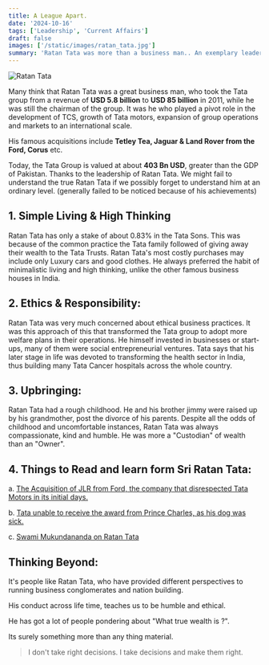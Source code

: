 ```yaml
---
title: A League Apart.
date: '2024-10-16'
tags: ['Leadership', 'Current Affairs']
draft: false
images: ['/static/images/ratan_tata.jpg']
summary: 'Ratan Tata was more than a business man.. An exemplary leader, who walked the talk. Here is something that made him special ?'
---
```

![Ratan Tata](/static/images/ratan_tata.jpg)

Many think that Ratan Tata was a great business man, who took the Tata group from a revenue of **USD 5.8 billion** to **USD 85 billion** in 2011, while he was still the chairman of the group.
It was he who played a pivot role in the development of TCS, growth of Tata motors, expansion of group operations and markets to an international scale.

His famous acquisitions include **Tetley Tea, Jaguar & Land Rover from the Ford, Corus** etc. 

Today, the Tata Group is valued at about **403 Bn USD**, greater than the GDP of Pakistan. Thanks to the leadership of Ratan Tata.
We might fail to understand the true Ratan Tata if we possibly forget to understand him at an ordinary level. (generally failed to be noticed because of his achievements)

## 1. Simple Living & High Thinking
Ratan Tata has only a stake of about 0.83% in the Tata Sons. This was because of the common practice the Tata family followed of giving away their wealth to the Tata Trusts.
Ratan Tata's most costly purchases may include only Luxury cars and good clothes. He always preferred the habit of minimalistic living and high thinking, unlike the other famous business houses in India.

## 2. Ethics & Responsibility:
Ratan Tata was very much concerned about ethical business practices. It was this approach of this that transformed the Tata group to adopt more welfare plans in their operations. 
He himself invested in businesses or start-ups, many of them were social entrepreneurial ventures.
Tata says that his later stage in life was devoted to transforming the health sector in India, thus building many Tata Cancer hospitals across the whole country.

## 3.  Upbringing:
Ratan Tata had a rough childhood. He and his brother jimmy were raised up by his grandmother, post the divorce of his parents. Despite all the odds of childhood and uncomfortable instances, Ratan Tata was always compassionate, kind and humble. He was more a "Custodian" of wealth than an "Owner".

## 4. Things to Read and learn form Sri Ratan Tata:
a. [The Acquisition of JLR from Ford, the company that disrespected Tata Motors in its initial days.](https://www.google.com/url?sa=t&source=web&rct=j&opi=89978449&url=https://timesofindia.indiatimes.com/business/india-business/how-fords-insult-led-ratan-tata-to-buy-jaguar-land-rover/articleshow/114119073.cms&ved=2ahUKEwimiqm6zJKJAxWIbfUHHU9kIvUQFnoECBUQAQ&usg=AOvVaw0HC49UsnQgBjNpmKF7JhTa)

b. [Tata unable to receive the award from Prince Charles, as his dog was sick.](https://timesofindia.indiatimes.com/business/india-business/when-ratan-tata-opted-to-be-with-his-ailing-dog-over-receiving-an-award-from-prince-charles/articleshow/114113109.cms)

c. [Swami Mukundananda on Ratan Tata](https://www.google.com/url?sa=t&source=web&rct=j&opi=89978449&url=https://www.youtube.com/watch%3Fv%3DKbCNgBns2Ik&ved=2ahUKEwjj3-nZypKJAxUebvUHHWbBJpIQwqsBegQIChAF&usg=AOvVaw0HG1abWotsXED-an7TrFU4)

## Thinking Beyond:
It's people like Ratan Tata, who have provided different perspectives to running business conglomerates and 
nation building.

His conduct across life time, teaches us to be humble and ethical.

He has got a lot of people pondering about "What true wealth is ?". 

Its surely something more than any thing material.

>
> I don't take right decisions. I take decisions and make them right.
>